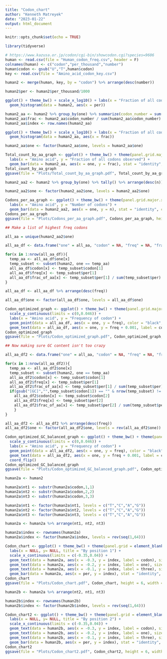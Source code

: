 ```yaml
---
title: "Codon_chart"
author: "Kenneth Matreyek"
date: "2023-01-22"
output: html_document
---
```


```r
knitr::opts_chunk$set(echo = TRUE)

library(tidyverse)
```
```r
# https://www.kazusa.or.jp/codon/cgi-bin/showcodon.cgi?species=9606
human <- read.csv(file = "Human_codon_freq.csv", header = F)
colnames(human) <- c("codon","per_thousand","number")
human$codon <- gsub("U","T",human$codon)
key <- read.csv(file = "Amino_acid_codon_key.csv")

human2 <- merge(human, key, by = "codon") %>% arrange(desc(number))

human2$per <- human2$per_thousand/1000

ggplot() + theme_bw() + scale_x_log10() + labs(x = "Fraction of all codons observed", y = "Count") + 
  geom_histogram(data = human2, aes(x = per))

human2_aa <- human2 %>% group_by(one) %>% summarize(codon_number = sum(number)) %>% arrange(desc(codon_number))
human2_aa$frac <- human2_aa$codon_number / sum(human2_aa$codon_number)
human2_aa$index <- row.names(human2_aa)

ggplot() + theme_bw() + scale_x_log10() + labs(x = "Fraction of all codons observed", y = "Count") + 
  geom_histogram(data = human2_aa, aes(x = frac))

human2_aa$one <- factor(human2_aa$one, levels = human2_aa$one)

Total_count_by_aa_graph <- ggplot() + theme_bw() + theme(panel.grid.major.x = element_blank()) + 
  labs(x = "Amino acid", y = "Fraction of all codons observed") + 
  geom_bar(data = human2_aa, aes(x = one, y = frac), stat = "identity", color = "black",fill = "grey70")
Total_count_by_aa_graph
ggsave(file = "Plots/Total_count_by_aa_graph.pdf", Total_count_by_aa_graph, height = 3, width = 5)

human2_aa2 <- human2 %>% group_by(one) %>% tally() %>% arrange(desc(n))

human2_aa2$one <- factor(human2_aa2$one, levels = human2_aa2$one)

Codons_per_aa_graph <- ggplot() + theme_bw() + theme(panel.grid.major.x = element_blank()) + 
  labs(x = "Amino acid", y = "Number of codons") + 
  geom_bar(data = human2_aa2, aes(x = one, y = n), stat = "identity", color = "black",fill = "grey70")
Codons_per_aa_graph
ggsave(file = "Plots/Codons_per_aa_graph.pdf", Codons_per_aa_graph, height = 3, width = 5)

## Make a list of highest freq codons

all_aa = unique(human2_aa2$one)

all_aa_df <- data.frame("one" = all_aa, "codon" = NA, "freq" = NA, "frac_of_aa" = NA)

for(x in 1:nrow(all_aa_df)){
  temp_aa <- all_aa_df$one[x]
  temp_subset <- subset(human2, one == temp_aa)
  all_aa_df$codon[x] <- temp_subset$codon[1]
  all_aa_df$freq[x] <- temp_subset$per[1]
  all_aa_df$frac_of_aa[x] <- temp_subset$per[1] / sum(temp_subset$per)
}

all_aa_df <- all_aa_df %>% arrange(desc(freq))

all_aa_df$one <- factor(all_aa_df$one, levels = all_aa_df$one)

Codon_optimized_graph <- ggplot() + theme_bw() + theme(panel.grid.major.x = element_blank()) + 
  scale_y_continuous(limits = c(0,0.046)) +
  labs(x = "Amino acid", y = "Frequency of codon") + 
  geom_point(data = all_aa_df, aes(x = one, y = freq), color = "black",fill = "grey70") +
  geom_text(data = all_aa_df, aes(x = one, y = freq + 0.001, label = codon), hjust = 0, vjust = 0.5, angle = 90)
Codon_optimized_graph
ggsave(file = "Plots/Codon_optimized_graph.pdf", Codon_optimized_graph, height = 3, width = 5)

## Now making sure GC content isn't too crazy

all_aa_df2 <- data.frame("one" = all_aa, "codon" = NA, "freq" = NA, "frac_of_aa" = NA)

for(x in 1:nrow(all_aa_df2)){
  temp_aa <- all_aa_df2$one[x]
  temp_subset <- subset(human2, one == temp_aa)
  all_aa_df2$codon[x] <- temp_subset$codon[1]
  all_aa_df2$freq[x] <- temp_subset$per[1]
  all_aa_df2$frac_of_aa[x] <- temp_subset$per[1] / sum(temp_subset$per)
  if(gsub("[GC]","",temp_subset$codon[1]) == "" & nrow(temp_subset) != 1){
    all_aa_df2$codon[x] <- temp_subset$codon[2]
    all_aa_df2$freq[x] <- temp_subset$per[2]
    all_aa_df2$frac_of_aa[x] <- temp_subset$per[2] / sum(temp_subset$per)
    }
}

all_aa_df2 <- all_aa_df2 %>% arrange(desc(freq))
all_aa_df2$one <- factor(all_aa_df2$one, levels = rev(all_aa_df2$one))

Codon_optimized_GC_balanced_graph <- ggplot() + theme_bw() + theme(panel.grid.minor.x = element_blank()) + 
  scale_y_continuous(limits = c(0,0.046)) +
  labs(x = "Amino acid", y = "Frequency of codon") + 
  geom_point(data = all_aa_df2, aes(x = one, y = freq), color = "black",fill = "grey70") +
  geom_text(data = all_aa_df2, aes(x = one, y = freq + 0.001, label = codon), hjust = 0, vjust = 0.5, angle = 0) +
  coord_flip()
Codon_optimized_GC_balanced_graph
ggsave(file = "Plots/Codon_optimized_GC_balanced_graph.pdf", Codon_optimized_GC_balanced_graph, height = 5, width = 3)
```
```r
human2a <- human2

human2a$nt1 <- substr(human2a$codon,1,1)
human2a$nt2 <- substr(human2a$codon,2,2)
human2a$nt3 <- substr(human2a$codon,3,3)

human2a$nt1 <- factor(human2a$nt1, levels = c("T","C","A","G"))
human2a$nt2 <- factor(human2a$nt2, levels = c("T","C","A","G"))
human2a$nt3 <- factor(human2a$nt3, levels = c("T","C","A","G"))

human2a <- human2a %>% arrange(nt1, nt2, nt3)

human2a$index <- rownames(human2a)
human2a$index <- factor(human2a$index, levels = rev(seq(1,64)))

Codon_chart <- ggplot() + theme_bw() + theme(panel.grid = element_blank(), axis.text = element_blank(), axis.ticks = element_blank()) + 
  labs(x = NULL, y= NULL, title = "By position 1") +
  scale_x_continuous(limits = c(-0.35,0.04)) +
  geom_text(data = human2a, aes(x = -0.3, y = index, label = codon), size = 2) +
  geom_text(data = human2a, aes(x = -0.2, y = index, label = one), size = 2) +
  geom_text(data = human2a, aes(x = -0.1, y = index, label = three), size = 2) +
  geom_bar(data = human2a, aes(x = per, y = index), stat = "identity", fill = "Grey50")
Codon_chart
ggsave(file = "Plots/Codon_chart.pdf", Codon_chart, height = 6, width = 2)

human2b <- human2a %>% arrange(nt2, nt1, nt3)

human2b$index <- rownames(human2b)
human2b$index <- factor(human2b$index, levels = rev(seq(1,64)))

Codon_chart2 <- ggplot() + theme_bw() + theme(panel.grid = element_blank(), axis.text = element_blank(), axis.ticks = element_blank()) + 
  labs(x = NULL, y= NULL, title = "By position 2") +
  scale_x_continuous(limits = c(-0.35,0.04)) +
  geom_text(data = human2b, aes(x = -0.3, y = index, label = codon), size = 2) +
  geom_text(data = human2b, aes(x = -0.2, y = index, label = one), size = 2) +
  geom_text(data = human2b, aes(x = -0.1, y = index, label = three), size = 2) +
  geom_bar(data = human2b, aes(x = per, y = index), stat = "identity", fill = "Grey50")
Codon_chart2
ggsave(file = "Plots/Codon_chart2.pdf", Codon_chart2, height = 6, width = 2)

```



